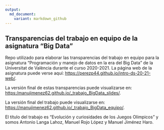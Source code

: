---
output: 
  md_document:
    variant: markdown_github
---

## Transparencias del trabajo en equipo de la asignatura "Big Data"

Repo utilizado para elaborar las transparencias del trabajo en equipo para la asignatura "Programación y manejo de datos en la era del Big Data" de la Universitat de València durante el curso 2020-2021. La página web de la asignatura puede verse aquí: <https://perezp44.github.io/intro-ds-20-21-web/>.


La versión final de estas transparencias puede visualizarse en: <https:/manujimenez62.github.io/_trabajo_BigData_slides/>.


La versión final del trabajo puede visualizarse en: <https://manujimenez62.github.io/_trabajo_BigData_equipo/>.


El título del trabajo es "Evolución y curiosidades de los Juegos Olímpicos" y somos Antonio Langa Lahoz, Manuel Rojo López y Manuel Jiménez Haro. 




